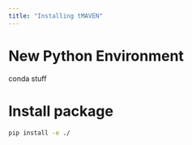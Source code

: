 ```yaml
---
title: "Installing tMAVEN"
---
```


# New Python Environment
conda stuff

# Install package
``` bash
pip install -e ./
```

